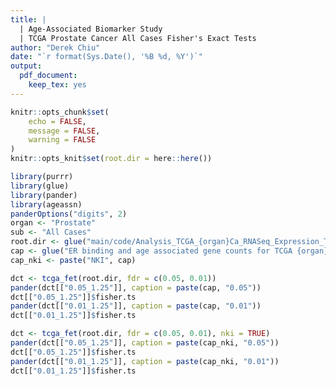 ```yaml
---
title: |
  | Age-Associated Biomarker Study
  | TCGA Prostate Cancer All Cases Fisher's Exact Tests
author: "Derek Chiu"
date: "`r format(Sys.Date(), '%B %d, %Y')`"
output: 
  pdf_document:
    keep_tex: yes
---
```


```r
knitr::opts_chunk$set(
	echo = FALSE,
	message = FALSE,
	warning = FALSE
)
knitr::opts_knit$set(root.dir = here::here())
```

```r
library(purrr)
library(glue)
library(pander)
library(ageassn)
panderOptions("digits", 2)
organ <- "Prostate"
sub <- "All Cases"
root.dir <- glue("main/code/Analysis_TCGA_{organ}Ca_RNASeq_Expression_Trends/tables/")
cap <- glue("ER binding and age associated gene counts for TCGA {organ} cancer data, {sub}, FDR")
cap_nki <- paste("NKI", cap)
```

```r
dct <- tcga_fet(root.dir, fdr = c(0.05, 0.01))
pander(dct[["0.05_1.25"]], caption = paste(cap, "0.05"))
dct[["0.05_1.25"]]$fisher.ts
pander(dct[["0.01_1.25"]], caption = paste(cap, "0.01"))
dct[["0.01_1.25"]]$fisher.ts
```

```r
dct <- tcga_fet(root.dir, fdr = c(0.05, 0.01), nki = TRUE)
pander(dct[["0.05_1.25"]], caption = paste(cap_nki, "0.05"))
dct[["0.05_1.25"]]$fisher.ts
pander(dct[["0.01_1.25"]], caption = paste(cap_nki, "0.01"))
dct[["0.01_1.25"]]$fisher.ts
```
